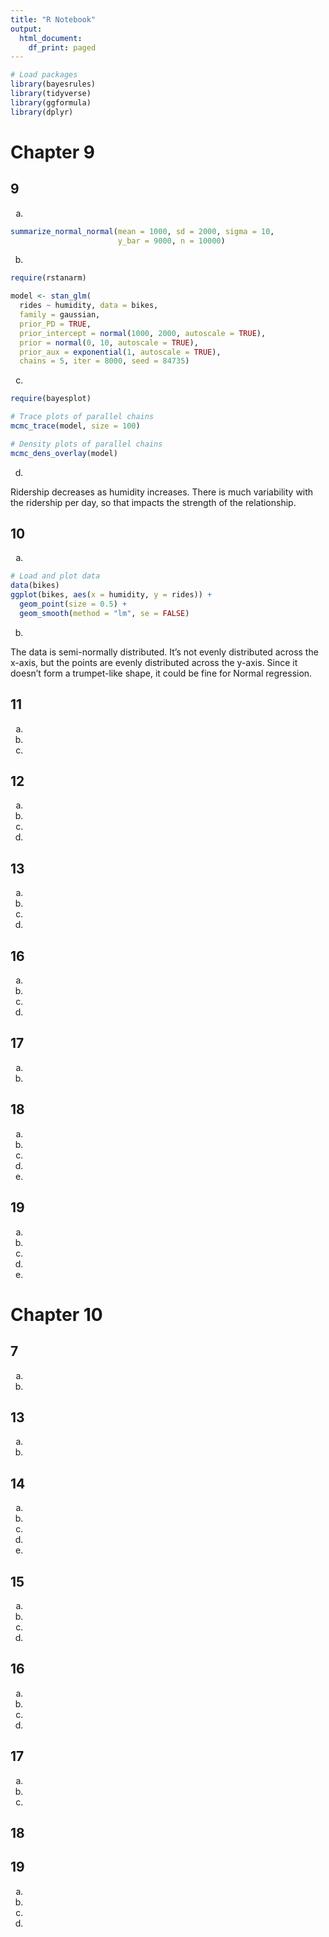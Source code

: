 ```yaml
---
title: "R Notebook"
output:
  html_document:
    df_print: paged
---
```


```r
# Load packages
library(bayesrules)
library(tidyverse)
library(ggformula)
library(dplyr)
```

# Chapter 9

## 9

a.

```r
summarize_normal_normal(mean = 1000, sd = 2000, sigma = 10,
                        y_bar = 9000, n = 10000)
```

b.

```r
require(rstanarm)

model <- stan_glm(
  rides ~ humidity, data = bikes, 
  family = gaussian,
  prior_PD = TRUE,
  prior_intercept = normal(1000, 2000, autoscale = TRUE),
  prior = normal(0, 10, autoscale = TRUE), 
  prior_aux = exponential(1, autoscale = TRUE),
  chains = 5, iter = 8000, seed = 84735)
```

c.

```r
require(bayesplot)

# Trace plots of parallel chains
mcmc_trace(model, size = 100)

# Density plots of parallel chains
mcmc_dens_overlay(model)
```

d.

Ridership decreases as humidity increases. There is much variability with the ridership per day, so that impacts the strength of the relationship.

## 10

a.

```r
# Load and plot data
data(bikes)
ggplot(bikes, aes(x = humidity, y = rides)) + 
  geom_point(size = 0.5) + 
  geom_smooth(method = "lm", se = FALSE)
```

b.

The data is semi-normally distributed. It's not evenly distributed across the x-axis, but the points are evenly distributed across the y-axis. Since it doesn't form a trumpet-like shape, it could be fine for Normal regression. 

## 11

a.

b.

c.

## 12

a.

b.

c.

d.

## 13

a.

b.

c.

d.

## 16

a.

b.

c.

d.

## 17

a.

b.

## 18

a.

b.

c.

d.

e.

## 19

a.

b.

c.

d.

e.

# Chapter 10

## 7 

a.

b.

## 13

a.

b.

## 14

a.

b.

c.

d.

e.

## 15

a.

b.

c.

d.

## 16

a.

b.

c.

d.

## 17

a.

b.

c.

## 18

## 19

a.

b.

c.

d.

